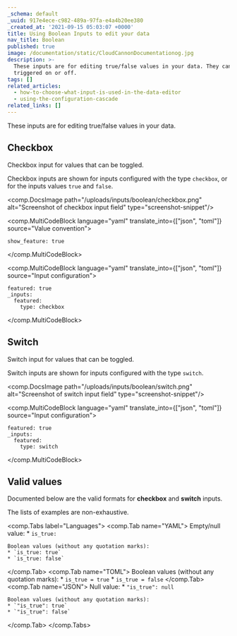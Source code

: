 ```yaml
---
_schema: default
_uuid: 917e4ece-c982-489a-97fa-e4a4b20ee380
_created_at: '2021-09-15 05:03:07 +0000'
title: Using Boolean Inputs to edit your data
nav_title: Boolean
published: true
image: /documentation/static/CloudCannonDocumentationog.jpg
description: >-
  These inputs are for editing true/false values in your data. They can be
  triggered on or off.
tags: []
related_articles:
  - how-to-choose-what-input-is-used-in-the-data-editor
  - using-the-configuration-cascade
related_links: []
---
```

These inputs are for editing true/false values in your data.

## Checkbox

Checkbox input for values that can be toggled.

Checkbox inputs are shown for inputs configured with the type `checkbox`, or for the inputs values `true` and `false`.

<comp.DocsImage path="/uploads/inputs/boolean/checkbox.png" alt="Screenshot of checkbox input field" type="screenshot-snippet"/>

<comp.MultiCodeBlock language="yaml" translate_into={["json", "toml"]} source="Value convention">
```
show_feature: true
```
</comp.MultiCodeBlock>

<comp.MultiCodeBlock language="yaml" translate_into={["json", "toml"]} source="Input configuration">
```
featured: true
_inputs:
  featured:
    type: checkbox
```
</comp.MultiCodeBlock>

## Switch

Switch input for values that can be toggled.

Switch inputs are shown for inputs configured with the type `switch`.

<comp.DocsImage path="/uploads/inputs/boolean/switch.png" alt="Screenshot of switch input field" type="screenshot-snippet"/>

<comp.MultiCodeBlock language="yaml" translate_into={["json", "toml"]} source="Input configuration">
```
featured: true
_inputs:
  featured:
    type: switch
```
</comp.MultiCodeBlock>

## Valid values

Documented below are the valid formats for **checkbox** and **switch** inputs.

The lists of examples are non-exhaustive.

<comp.Tabs label="Languages">
 <comp.Tab name="YAML">
    Empty/null value:
    * `is_true: `

    Boolean values (without any quotation marks):
    * `is_true: true`
    * `is_true: false`
 </comp.Tab>
  <comp.Tab name="TOML">
    Boolean values (without any quotation marks):
    * `is_true = true`
    * `is_true = false`
 </comp.Tab>
  <comp.Tab name="JSON">
    Null value:
    * `"is_true": null`

    Boolean values (without any quotation marks):
    * `"is_true": true`
    * `"is_true": false`
 </comp.Tab>
</comp.Tabs>